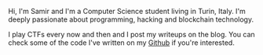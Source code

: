 
Hi, I'm Samir and I'm a Computer Science student living in Turin, Italy. I'm
deeply passionate about programming, hacking and blockchain technology.

I play CTFs every now and then and I post my <Link href="/writeups">writeups</Link> on the blog.
You can check some of the code I've written on my
[Github](https://github.com/samirettali) if you're interested.
